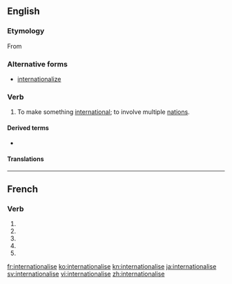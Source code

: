 {{also|internationalisé}}
==English==

===Etymology===
From {{suffix|international|ise|lang=en}}

===Alternative forms===
* [[internationalize]]

===Verb===
{{en-verb|internationalis}}

# {{label|en|British spelling}} To make something [[international]]; to involve multiple [[nation]]s.

====Derived terms====
* {{l|en|internationalisation}}

====Translations====
{{trans-see|to make international|internationalize}}

----

==French==

===Verb===
{{fr-verb-form}}

# {{inflection of|internationaliser||1|s|pres|indc|lang=fr}}
# {{inflection of|internationaliser||3|s|pres|indc|lang=fr}}
# {{inflection of|internationaliser||1|s|pres|subj|lang=fr}}
# {{inflection of|internationaliser||1|s|pres|subj|lang=fr}}
# {{inflection of|internationaliser||2|s|impr|lang=fr}}

[[fr:internationalise]]
[[ko:internationalise]]
[[kn:internationalise]]
[[ja:internationalise]]
[[sv:internationalise]]
[[vi:internationalise]]
[[zh:internationalise]]
